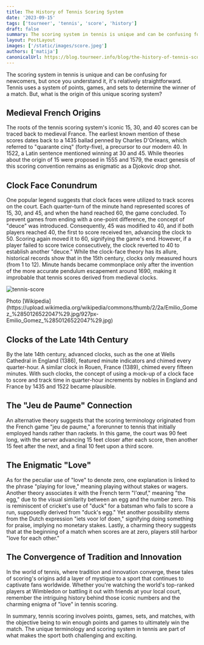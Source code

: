 ```yaml
---
title: The History of Tennis Scoring System
date: '2023-09-15'
tags: ['tourneer', 'tennis', 'score', 'history']
draft: false
summary: The scoring system in tennis is unique and can be confusing for newcomers, but once you understand it, it's relatively straightforward
layout: PostLayout
images: ['/static/images/score.jpeg']
authors: ['matija']
canonicalUrl: https://blog.tourneer.info/blog/the-history-of-tennis-scoring-system
---
```


The scoring system in tennis is unique and can be confusing for newcomers, but once you understand it, it's
relatively straightforward. Tennis uses a system of points, games, and sets to determine the winner of a match.
But, what is the origin of this unique scoring system?

## Medieval French Origins

The roots of the tennis scoring system's iconic 15, 30, and 40 scores can be traced back to medieval France.
The earliest known mention of these scores dates back to a 1435 ballad penned by Charles D'Orleans, which
referred to "quarante cinq" (forty-five), a precursor to our modern 40. In 1522, a Latin sentence mentioned
winning at 30 and 45. While theories about the origin of 15 were proposed in 1555 and 1579, the exact
genesis of this scoring convention remains as enigmatic as a Djokovic drop shot.

## Clock Face Conundrum

One popular legend suggests that clock faces were utilized to track scores on the court. Each quarter-turn
of the minute hand represented scores of 15, 30, and 45, and when the hand reached 60, the game concluded.
To prevent games from ending with a one-point difference, the concept of "deuce" was introduced.
Consequently, 45 was modified to 40, and if both players reached 40, the first to score received ten,
advancing the clock to 50. Scoring again moved it to 60, signifying the game's end. However, if a player
failed to score twice consecutively, the clock reverted to 40 to establish another "deuce."
While the clock-face theory has its allure, historical records show that in the 15th century, clocks
only measured hours (from 1 to 12). Minute hands became commonplace only after the invention of the more
accurate pendulum escapement around 1690, making it improbable that tennis scores derived from medieval
clocks.

![tennis-score](/static/images/score.jpeg)

<p class="italic">
  Photo
  [Wikipedia](https://upload.wikimedia.org/wikipedia/commons/thumb/2/2a/Emilio_Gomez_%2850126522047%29.jpg/927px-Emilio_Gomez_%2850126522047%29.jpg)
</p>

## Clocks of the Late 14th Century

By the late 14th century, advanced clocks, such as the one at Wells Cathedral in England (1386),
featured minute indicators and chimed every quarter-hour. A similar clock in Rouen, France (1389),
chimed every fifteen minutes. With such clocks, the concept of using a mock-up of a clock face to score
and track time in quarter-hour increments by nobles in England and France by 1435 and 1522 became plausible.

## The "Jeu de Paume" Connection

An alternative theory suggests that the scoring terminology originated from the French game "jeu de paume,"
a forerunner to tennis that initially employed hands rather than rackets. In this game, the court was 90
feet long, with the server advancing 15 feet closer after each score, then another 15 feet after the next,
and a final 10 feet upon a third score.

## The Enigmatic "Love"

As for the peculiar use of "love" to denote zero, one explanation is linked to the phrase "playing for love,"
meaning playing without stakes or wagers. Another theory associates it with the French term "l'œuf,"
meaning "the egg," due to the visual similarity between an egg and the number zero. This is reminiscent of
cricket's use of "duck" for a batsman who fails to score a run, supposedly derived from "duck's egg." Yet
another possibility stems from the Dutch expression "iets voor lof doen," signifying doing something for
praise, implying no monetary stakes. Lastly, a charming theory suggests that at the beginning of a match
when scores are at zero, players still harbor "love for each other."

## The Convergence of Tradition and Innovation

In the world of tennis, where tradition and innovation converge, these tales of scoring's origins add a
layer of mystique to a sport that continues to captivate fans worldwide. Whether you're watching the world's
top-ranked players at Wimbledon or battling it out with friends at your local court, remember the
intriguing history behind those iconic numbers and the charming enigma of "love" in tennis scoring.

In summary, tennis scoring involves points, games, sets, and matches, with the objective being to win
enough points and games to ultimately win the match. The unique terminology and scoring system in tennis
are part of what makes the sport both challenging and exciting.
